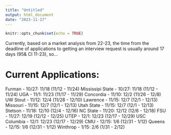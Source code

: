 ```yaml
---
title: "Untitled"
output: html_document
date: "2023-11-17"
---
```


```r
knitr::opts_chunk$set(echo = TRUE)
```

Currently, based on a market analysis from 22-23, the time from the deadline of applications to getting an interview request is usually around 17 days (95& CI 11-23), so...

# Current Applications:

Furman - 10/27: 11/18 (11/12 - 11/24)
Mississipi State - 10/27: 11/18 (11/12 - 11/24)
UGA - 11/1: 11/23 (11/17 - 11/29)
Concordia - 11/10: 12/2 (11/26 - 12/8)
UW Stout - 11/12: 12/4 (11/28 - 12/10)
Lawrence - 11/15: 12/7 (12/1 - 12/13)
Missouri - 11/15: 12/7 (12/1 - 12/13)
Utah State - 11/15: 12/7 (12/1 - 12/13)
Stetson - 11/18: 12/10 (12/4 - 12/16) 
NC State - 11/20: 12/12 (12/6 - 12/18)
FSU - 11/27: 12/19 (12/12 - 12/25)
UTEP - 12/1: 12/23 (12/17 - 12/29)
USC Columbia - 12/1: 12/23 (12/17 - 12/29)
CMU - 12/15: 1/6 (12/31 - 1/12)
Queens - 12/15: 1/6 (12/31 - 1/12)
Winthrop - 1/15: 2/6 (1/31 - 2/12)
